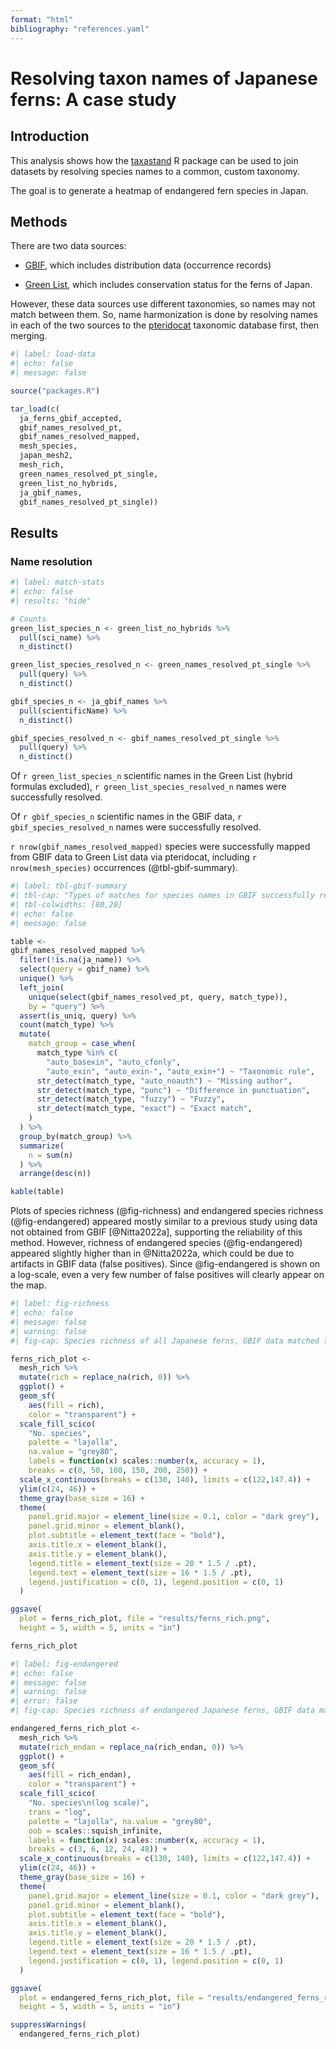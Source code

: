 ```yaml
---
format: "html"
bibliography: "references.yaml"
---
```


# Resolving taxon names of Japanese ferns: A case study

## Introduction

This analysis shows how the [taxastand](https://github.com/joelnitta/taxastand) R package can be used to join datasets by resolving species names to a common, custom taxonomy.

The goal is to generate a heatmap of endangered fern species in Japan.

## Methods

There are two data sources:

- [GBIF](https://gbif.org), which includes distribution data (occurrence records) 

- [Green List](https://doi.org/10.5061/dryad.4362p32), which includes conservation status for the ferns of Japan.

However, these data sources use different taxonomies, so names may not match between them. So, name harmonization is done by resolving names in each of the two sources to the [pteridocat](https://github.com/fernphy/pteridocat) taxonomic database first, then merging.

```r
#| label: load-data
#| echo: false
#| message: false

source("packages.R")

tar_load(c(
  ja_ferns_gbif_accepted,
  gbif_names_resolved_pt,
  gbif_names_resolved_mapped,
  mesh_species,
  japan_mesh2,
  mesh_rich,
  green_names_resolved_pt_single,
  green_list_no_hybrids,
  ja_gbif_names,
  gbif_names_resolved_pt_single))
```

## Results

### Name resolution

```r
#| label: match-stats
#| echo: false
#| results: "hide"

# Counts
green_list_species_n <- green_list_no_hybrids %>%
  pull(sci_name) %>%
  n_distinct()

green_list_species_resolved_n <- green_names_resolved_pt_single %>%
  pull(query) %>%
  n_distinct()

gbif_species_n <- ja_gbif_names %>%
  pull(scientificName) %>%
  n_distinct()

gbif_species_resolved_n <- gbif_names_resolved_pt_single %>%
  pull(query) %>%
  n_distinct()
```

Of `r green_list_species_n` scientific names in the Green List (hybrid formulas excluded), `r green_list_species_resolved_n` names were successfully resolved.

Of `r gbif_species_n` scientific names in the GBIF data, `r gbif_species_resolved_n` names were successfully resolved.

`r nrow(gbif_names_resolved_mapped)` species were successfully mapped from GBIF data to Green List data via pteridocat, including `r nrow(mesh_species)` occurrences (@tbl-gbif-summary).

```r
#| label: tbl-gbif-summary
#| tbl-cap: "Types of matches for species names in GBIF successfully resolved to pteridocat"
#| tbl-colwidths: [80,20]
#| echo: false
#| message: false

table <-
gbif_names_resolved_mapped %>%
  filter(!is.na(ja_name)) %>%
  select(query = gbif_name) %>%
  unique() %>%
  left_join(
    unique(select(gbif_names_resolved_pt, query, match_type)),
    by = "query") %>%
  assert(is_uniq, query) %>%
  count(match_type) %>%
  mutate(
    match_group = case_when(
      match_type %in% c(
        "auto_basexin", "auto_cfonly",
        "auto_exin", "auto_exin-", "auto_exin+") ~ "Taxonomic rule",
      str_detect(match_type, "auto_noauth") ~ "Missing author",
      str_detect(match_type, "punc") ~ "Difference in punctuation",
      str_detect(match_type, "fuzzy") ~ "Fuzzy",
      str_detect(match_type, "exact") ~ "Exact match",
    )
  ) %>%
  group_by(match_group) %>%
  summarize(
    n = sum(n)
  ) %>%
  arrange(desc(n))

kable(table)
```

Plots of species richness (@fig-richness) and endangered species richness (@fig-endangered) appeared mostly similar to a previous study using data not obtained from GBIF [@Nitta2022a], supporting the reliability of this method. However, richness of endangered species (@fig-endangered) appeared slightly higher than in @Nitta2022a, which could be due to artifacts in GBIF data (false positives). Since @fig-endangered is shown on a log-scale, even a very few number of false positives will clearly appear on the map.

```r
#| label: fig-richness
#| echo: false
#| message: false
#| warning: false
#| fig-cap: Species richness of all Japanese ferns, GBIF data matched to Green List via pteridocat

ferns_rich_plot <-
  mesh_rich %>%
  mutate(rich = replace_na(rich, 0)) %>%
  ggplot() +
  geom_sf(
    aes(fill = rich),
    color = "transparent") +
  scale_fill_scico(
    "No. species",
    palette = "lajolla",
    na.value = "grey80",
    labels = function(x) scales::number(x, accuracy = 1),
    breaks = c(0, 50, 100, 150, 200, 250)) +
  scale_x_continuous(breaks = c(130, 140), limits = c(122,147.4)) +
  ylim(c(24, 46)) +
  theme_gray(base_size = 16) +
  theme(
    panel.grid.major = element_line(size = 0.1, color = "dark grey"),
    panel.grid.minor = element_blank(),
    plot.subtitle = element_text(face = "bold"),
    axis.title.x = element_blank(),
    axis.title.y = element_blank(),
    legend.title = element_text(size = 20 * 1.5 / .pt),
    legend.text = element_text(size = 16 * 1.5 / .pt),
    legend.justification = c(0, 1), legend.position = c(0, 1)
  )

ggsave(
  plot = ferns_rich_plot, file = "results/ferns_rich.png",
  height = 5, width = 5, units = "in")

ferns_rich_plot
```

```r
#| label: fig-endangered
#| echo: false
#| message: false
#| warning: false
#| error: false
#| fig-cap: Species richness of endangered Japanese ferns, GBIF data matched to Green List via pteridocat

endangered_ferns_rich_plot <-
  mesh_rich %>%
  mutate(rich_endan = replace_na(rich_endan, 0)) %>%
  ggplot() +
  geom_sf(
    aes(fill = rich_endan),
    color = "transparent") +
  scale_fill_scico(
    "No. species\n(log scale)",
    trans = "log",
    palette = "lajolla", na.value = "grey80",
    oob = scales::squish_infinite,
    labels = function(x) scales::number(x, accuracy = 1),
    breaks = c(3, 6, 12, 24, 48)) +
  scale_x_continuous(breaks = c(130, 140), limits = c(122,147.4)) +
  ylim(c(24, 46)) +
  theme_gray(base_size = 16) +
  theme(
    panel.grid.major = element_line(size = 0.1, color = "dark grey"),
    panel.grid.minor = element_blank(),
    plot.subtitle = element_text(face = "bold"),
    axis.title.x = element_blank(),
    axis.title.y = element_blank(),
    legend.title = element_text(size = 20 * 1.5 / .pt),
    legend.text = element_text(size = 16 * 1.5 / .pt),
    legend.justification = c(0, 1), legend.position = c(0, 1)
  )

ggsave(
  plot = endangered_ferns_rich_plot, file = "results/endangered_ferns_rich.png",
  height = 5, width = 5, units = "in")

suppressWarnings(
  endangered_ferns_rich_plot)
```